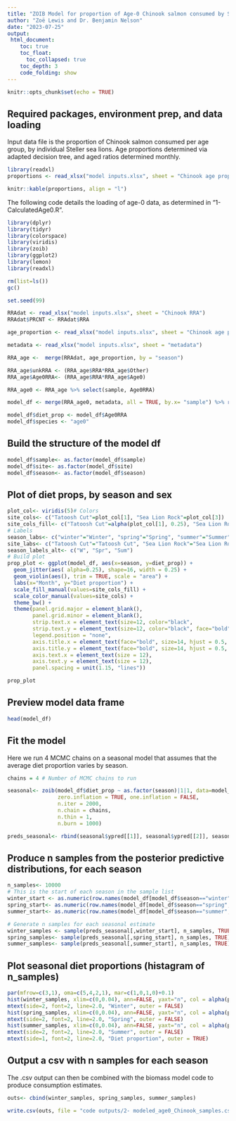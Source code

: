 ```yaml
---
title: "ZOIB Model for proportion of Age-0 Chinook salmon consumed by Steller sea lions along the Washington Coast"
author: "Zoë Lewis and Dr. Benjamin Nelson"
date: "2023-07-25"
output: 
 html_document:
    toc: true
    toc_float:
      toc_collapsed: true
    toc_depth: 3
    code_folding: show
---
```


```r
knitr::opts_chunk$set(echo = TRUE)
```

## Required packages, environment prep, and data loading

Input data file is the proportion of Chinook salmon consumed per age group, by individual Steller sea lions. Age proportions determined via adapted decision tree, and aged ratios determined monthly. 

```r
library(readxl)
proportions <- read_xlsx("model inputs.xlsx", sheet = "Chinook age proportions")

knitr::kable(proportions, align = "l")
```


The following code details the loading of age-0 data, as determined in "1-CalculatedAge0.R". 


```r
library(dplyr)
library(tidyr)
library(colorspace)
library(viridis)
library(zoib)
library(ggplot2)
library(lemon)
library(readxl)

rm(list=ls()) 
gc() 

set.seed(99)

RRAdat <- read_xlsx("model inputs.xlsx", sheet = "Chinook RRA")
RRAdat$PRCNT <- RRAdat$RRA

age_proportion <- read_xlsx("model inputs.xlsx", sheet = "Chinook age proportions")

metadata <- read_xlsx("model inputs.xlsx", sheet = "metadata")

RRA_age <-  merge(RRAdat, age_proportion, by = "season")

RRA_age$unkRRA <- (RRA_age$RRA*RRA_age$Other)             
RRA_age$Age0RRA<- (RRA_age$RRA*RRA_age$Age0)

RRA_age0 <- RRA_age %>% select(sample, Age0RRA)

model_df <- merge(RRA_age0, metadata, all = TRUE, by.x= "sample") %>% replace_na(list(Age0RRA=0))

model_df$diet_prop <- model_df$Age0RRA
model_df$species <- "age0"
```

## Build the structure of the model df

```r
model_df$sample<- as.factor(model_df$sample)
model_df$site<- as.factor(model_df$site)
model_df$season<- as.factor(model_df$season)
```


## Plot of diet props, by season and sex

```r
plot_col<- viridis(5)# Colors
site_cols<- c("Tatoosh Cut"=plot_col[1], "Sea Lion Rock"=plot_col[3])
site_cols_fill<- c("Tatoosh Cut"=alpha(plot_col[1], 0.25), "Sea Lion Rock"=alpha(plot_col[3], 0.25))
# Labels
season_labs<- c("winter"="Winter", "spring"="Spring", "summer"="Summer")
site_labs<- c("Tatoosh Cut"="Tatoosh Cut", "Sea Lion Rock"="Sea Lion Rock")   
season_labels_alt<- c("W", "Spr", "Sum")
# Build plot
prop_plot <- ggplot(model_df, aes(x=season, y=diet_prop)) + 
  geom_jitter(aes( alpha=0.25), shape=16, width = 0.25) +  
  geom_violin(aes(), trim = TRUE, scale = "area") +
  labs(x="Month", y="Diet proportion") + 
  scale_fill_manual(values=site_cols_fill) + 
  scale_color_manual(values=site_cols) + 
  theme_bw() +
  theme(panel.grid.major = element_blank(), 
        panel.grid.minor = element_blank(), 
        strip.text.x = element_text(size=12, color="black",                                     face="bold"), 
        strip.text.y = element_text(size=12, color="black", face="bold"), 
        legend.position = "none",
        axis.title.x = element_text(face="bold", size=14, hjust = 0.5, vjust = 0.00),
        axis.title.y = element_text(face="bold", size=14, hjust = 0.5, vjust = 2.50),
        axis.text.x = element_text(size = 12),
        axis.text.y = element_text(size = 12),
        panel.spacing = unit(1.15, "lines")) 

prop_plot

```

## Preview model data frame 

```r
head(model_df)
```

## Fit the model

Here we run 4 MCMC chains on a seasonal model that assumes that the average diet proportion varies by season.

```r
chains = 4 # Number of MCMC chains to run

seasonal<- zoib(model_df$diet_prop ~ as.factor(season)|1|1, data=model_df, random = 0, EUID=model_df$sample, joint=FALSE, 
                zero.inflation = TRUE, one.inflation = FALSE, 
                n.iter = 2000, 
                n.chain = chains, 
                n.thin = 1, 
                n.burn = 1000)

preds_seasonal<- rbind(seasonal$ypred[[1]], seasonal$ypred[[2]], seasonal$ypred[[3]], seasonal$ypred[[4]])
```

## Produce n samples from the posterior predictive distributions, for each season

```r
n_samples<- 10000
# This is the start of each season in the sample list
winter_start <- as.numeric(row.names(model_df[model_df$season=="winter", ]))[1]
spring_start<- as.numeric(row.names(model_df[model_df$season=="spring", ]))[1]
summer_start<- as.numeric(row.names(model_df[model_df$season=="summer", ]))[1]

# Generate n samples for each seasonal estimate
winter_samples <- sample(preds_seasonal[,winter_start], n_samples, TRUE)
spring_samples<- sample(preds_seasonal[,spring_start], n_samples, TRUE)
summer_samples<- sample(preds_seasonal[,summer_start], n_samples, TRUE)
```


## Plot seasonal diet proportions (histagram of n_samples)

```r
par(mfrow=c(3,1), oma=c(5,4,2,1), mar=c(1,0,1,0)+0.1)
hist(winter_samples, xlim=c(0,0.04), ann=FALSE, yaxt="n", col = alpha(plot_col[1], 0.50), breaks=15)
mtext(side=2, font=2, line=2.0, "Winter", outer = FALSE)
hist(spring_samples, xlim=c(0,0.04), ann=FALSE, yaxt="n", col = alpha(plot_col[2], 0.50), breaks=15)
mtext(side=2, font=2, line=2.0, "Spring", outer = FALSE)
hist(summer_samples, xlim=c(0,0.04), ann=FALSE, yaxt="n", col = alpha(plot_col[3], 0.50), breaks=15)
mtext(side=2, font=2, line=2.0, "Summer", outer = FALSE)
mtext(side=1, font=2, line=2.0, "Diet proportion", outer = TRUE)
```

## Output a csv with n samples for each season

The .csv output can then be combined with the biomass model code to produce consumption estimates. 

```r
outs<- cbind(winter_samples, spring_samples, summer_samples)

write.csv(outs, file = "code outputs/2- modeled_age0_Chinook_samples.csv", row.names = FALSE)
```

